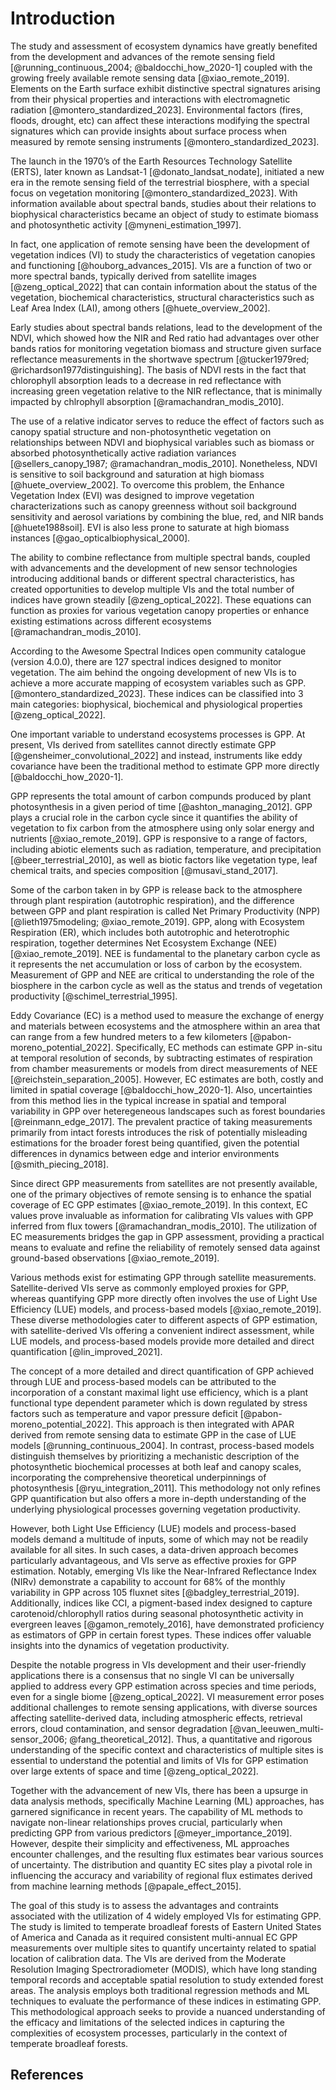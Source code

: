 # Introduction

The study and assessment of ecosystem dynamics have greatly benefited from the
development and advances of the remote sensing field [@running_continuous_2004;
@baldocchi_how_2020-1] coupled with the growing freely available remote sensing
data [@xiao_remote_2019]. Elements on the Earth surface exhibit distinctive
spectral signatures arising from their physical properties and interactions with
electromagnetic radiation [@montero_standardized_2023]. Environmental factors
(fires, floods, drought, etc) can affect these interactions modifying the
spectral signatures which can provide insights about surface process when
measured by remote sensing instruments [@montero_standardized_2023].

The launch in the 1970's of the  Earth Resources Technology Satellite (ERTS),
later known as Landsat-1 [@donato_landsat_nodate], initiated a new era in the
remote sensing field of the terrestrial biosphere, with a special focus on
vegetation monitoring [@montero_standardized_2023]. With information available
about spectral bands, studies about their relations to biophysical
characteristics became an object of study to estimate biomass and photosynthetic
activity [@myneni_estimation_1997].

In fact, one application of remote sensing have been the development of
vegetation indices (VI) to study the characteristics of vegetation canopies and
functioning [@houborg_advances_2015]. VIs are a function of two or more spectral
bands, typically derived from satellite images [@zeng_optical_2022] that can
contain information about the status of the vegetation, biochemical
characteristics, structural characteristics such as Leaf Area Index (LAI), among
others [@huete_overview_2002].

Early studies about spectral bands relations, lead to the development of the
NDVI, which showed how the NIR and Red ratio had advantages over other bands
ratios for monitoring vegetation biomass and structure given surface reflectance
measurements in the shortwave spectrum [@tucker1979red;
@richardson1977distinguishing]. The basis of NDVI rests in the fact that
chlorophyll absorption leads to a decrease in red reflectance with increasing
green vegetation relative to the NIR reflectance, that is minimally impacted by
chlrophyll absorption [@ramachandran_modis_2010].

The use of a relative indicator serves to reduce the effect of factors such as
canopy spatial structure and non-photosynthetic vegetation on relationships
between NDVI and biophysical variables such as biomass or absorbed
photosynthetically active radiation variances [@sellers_canopy_1987;
@ramachandran_modis_2010]. Nonetheless, NDVI is sensitive to soil background and
saturation at high biomass [@huete_overview_2002]. To overcome this problem, the
Enhance Vegetation Index (EVI) was designed to improve vegetation
characterizations such as canopy greenness without soil background sensitivity
and aerosol variations by combining the blue, red, and NIR bands
[@huete1988soil]. EVI is also less prone to saturate at high biomass instances
[@gao_opticalbiophysical_2000].

The ability to combine reflectance from multiple spectral bands, coupled with
advancements and  the development of new sensor technologies introducing
additional bands or different spectral characteristics, has created
opportunities to develop multiple VIs  and the total number of indices have
grown steadily [@zeng_optical_2022]. These equations can function as proxies for
various vegetation canopy properties or enhance existing estimations across
different ecosystems [@ramachandran_modis_2010].

According to the Awesome Spectral Indices open community catalogue (version
4.0.0), there are 127 spectral indices designed to monitor vegetation. The aim
behind the ongoing development of new VIs is to achieve a more accurate mapping
of ecosystem variables such as GPP. [@montero_standardized_2023]. These 
indices can be classified into 3 main categories: biophysical, biochemical and 
physiological properties [@zeng_optical_2022].

One important variable to understand ecosystems processes is GPP. At present,
VIs derived from satellites cannot directly estimate GPP
[@gensheimer_convolutional_2022] and instead, instruments like eddy covariance
have been the traditional method to estimate GPP more directly
[@baldocchi_how_2020-1].

GPP represents the total amount of carbon compunds produced by plant
photosynthesis in a given period of time [@ashton_managing_2012]. GPP plays a
crucial role in the carbon cycle since it quantifies the ability of vegetation
to fix carbon from the atmosphere using only solar energy and nutrients
[@xiao_remote_2019]. GPP is responsive to a range of factors, including abiotic
elements such as radiation, temperature, and precipitation
[@beer_terrestrial_2010], as well as biotic factors like vegetation type, leaf
chemical traits, and species composition [@musavi_stand_2017].

Some of the carbon taken in by GPP is release back to the atmosphere through
plant respiration (autotrophic respiration), and the difference between GPP and
plant respiration  is called Net Primary Productivity (NPP) [@lieth1975modeling;
@xiao_remote_2019]. GPP, along with Ecosystem Respiration (ER), which includes
both autotrophic and heterotrophic respiration, together determines Net
Ecosystem Exchange (NEE) [@xiao_remote_2019]. NEE is fundamental to the
planetary carbon cycle as it represents the net accumulation or loss of carbon
by the ecosystem. Measurement of GPP and NEE are critical to understanding the
role of the biosphere in the carbon cycle as well as the status and trends of
vegetation productivity [@schimel_terrestrial_1995].

Eddy Covariance (EC) is a method used to measure the exchange of energy and
materials between ecosystems and the atmosphere within an area that can range
from a few hundred meters to a few kilometers [@pabon-moreno_potential_2022].
Specifically, EC methods can estimate GPP in-situ at temporal resolution of
seconds, by subtracting estimates of respiration from chamber measurements or
models from direct measurements of NEE [@reichstein_separation_2005]. However,
EC estimates are both, costly and limited in spatial coverage
[@baldocchi_how_2020-1]. Also, uncertainties from this method lies in the
typical increase in spatial and temporal variability in GPP over heteregeneous
landscapes such as forest boundaries [@reinmann_edge_2017]. The prevalent
practice of taking measurements primarily from intact forests introduces the
risk of potentially misleading estimations for the broader forest being
quantified, given the potential differences in dynamics between edge and
interior environments [@smith_piecing_2018].

Since direct GPP measurements from satellites are not presently available, one
of the primary objectives of remote sensing is to enhance the spatial coverage
of EC GPP estimates [@xiao_remote_2019]. In this context, EC values prove
invaluable as information for calibrating VIs values with GPP inferred from flux
towers [@ramachandran_modis_2010]. The utilization of EC measurements bridges
the gap in GPP assessment, providing a practical means to evaluate and refine
the reliability of remotely sensed data against ground-based observations
[@xiao_remote_2019].

Various methods exist for estimating GPP through satellite measurements.
Satellite-derived VIs serve as commonly employed proxies for GPP, whereas
quantifying GPP more directly often involves the use of Light Use Efficiency
(LUE) models,  and process-based models [@xiao_remote_2019]. These diverse
methodologies cater to different aspects of GPP estimation, with
satellite-derived VIs offering a convenient indirect assessment, while LUE
models, and process-based models provide more detailed and direct quantification
[@lin_improved_2021].

The concept of a more detailed and direct quantification of GPP achieved through
LUE and process-based models can be attributed to the incorporation of a
constant maximal light use efficiency, which is a plant functional type
dependent parameter which is down regulated by stress factors such as
temperature and vapor pressure deficit [@pabon-moreno_potential_2022]. This
approach is then integrated with APAR derived from remote sensing data to
estimate GPP in the case of LUE models  [@running_continuous_2004]. In contrast,
process-based models distinguish themselves by prioritizing a mechanistic
description of the photosynthetic biochemical processes at both leaf and canopy
scales, incorporating the comprehensive theoretical underpinnings of
photosynthesis [@ryu_integration_2011]. This methodology not only refines GPP
quantification but also offers a more in-depth understanding of the underlying
physiological processes governing vegetation productivity.

However, both Light Use Efficiency (LUE) models and process-based models demand
a multitude of inputs, some of which may not be readily available for all sites.
In such cases, a data-driven approach becomes particularly advantageous, and VIs
serve as effective proxies for GPP estimation. Notably, emerging VIs like the
Near-Infrared Reflectance Index (NIRv) demonstrate a capability to account for
68% of the monthly variability in GPP across 105 fluxnet sites
[@badgley_terrestrial_2019]. Additionally, indices like CCI, a pigment-based
index designed to capture carotenoid/chlorophyll ratios during seasonal
photosynthetic activity in evergreen leaves [@gamon_remotely_2016], have
demonstrated proficiency as estimators of GPP in certain forest types. These
indices offer valuable insights into the dynamics of vegetation productivity.

Despite the notable progress in VIs development and their user-friendly
applications there is a consensus that no single VI can be universally applied
to address every GPP estimation across species and time periods, even for a
single biome [@zeng_optical_2022]. VI measurement error poses additional
challenges to remote sensing applications, with diverse sources affecting
satellite-derived data, including atmospheric effects, retrieval errors, cloud
contamination, and sensor degradation [@van_leeuwen_multi-sensor_2006;
@fang_theoretical_2012]. Thus, a quantitative and rigorous understanding of the
specific context and characteristics of multiple sites is essential to
understand the potential and limits of VIs for GPP estimation over large extents
of space and time [@zeng_optical_2022].

Together with the advancement of new VIs, there has been a upsurge in data
analysis methods, specifically Machine Learning (ML) approaches, has garnered
significance in recent years. The capability of ML methods to navigate
non-linear relationships proves crucial, particularly when predicting GPP from
various predictors [@meyer_importance_2019]. However, despite their simplicity
and effectiveness, ML approaches encounter challenges, and the resulting flux
estimates bear various sources of uncertainty. The distribution and quantity EC
sites play a pivotal role in influencing the accuracy and variability of
regional flux estimates derived from machine learning methods
[@papale_effect_2015].

The goal of this study is to assess the advantages and contraints associated
with the utilization of 4 widely employed VIs for estimating GPP. The study is
limited to temperate broadleaf forests of Eastern United States of America and
Canada as it required consistent multi-annual EC GPP measurements over multiple
sites to quantify uncertainty related to spatial location of calibration data.
The VIs are derived from the Moderate Resolution Imaging Spectroradiometer
(MODIS), which have long standing temporal records and acceptable spatial
resolution to study extended forest areas. The analysis employs both traditional
regression methods and ML techniques to evaluate the performance of these
indices in estimating GPP. This methodological approach seeks to provide a
nuanced understanding of the efficacy and limitations of the selected indices in
capturing the complexities of ecosystem processes, particularly in the context
of temperate broadleaf forests.

\newpage

## References

::: {#refs}
:::
